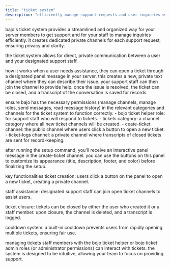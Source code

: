 ```yaml
---
title: "ticket system"
description: "efficiently manage support requests and user inquiries with bajo's ticket system."
---
```


bajo's ticket system provides a streamlined and organized way for your server members to get support and for your staff to manage inquiries efficiently. it creates dedicated private channels for each support request, ensuring privacy and clarity.

<Info>
  the ticket system allows for direct, private communication between a user and your designated support staff.
</Info>

how it works
when a user needs assistance, they can open a ticket through a designated panel message in your server. this creates a new, private text channel where they can describe their issue. your support staff can then join the channel to provide help. once the issue is resolved, the ticket can be closed, and a transcript of the conversation is saved for records.

<Warning>
  ensure bajo has the necessary permissions (manage channels, manage roles, send messages, read message history) in the relevant categories and channels for the ticket system to function correctly.
</Warning>


<Accordion title="thats whats created/needed" icon="info">
  - bojo ticket helper role: for support staff who will respond to tickets.
  - tickets category: a channel category where all new ticket channels will be created.
  - ceate-ticket channel: the public channel where users click a button to open a new ticket.
  - ticket-logs channel: a private channel where transcripts of closed tickets are sent for record-keeping.
</Accordion>

after running the setup command, you'll receive an interactive panel message in the create-ticket channel. you can use the buttons on this panel to customize its appearance (title, description, footer, and color) before finalizing the setup.

key functionalities
ticket creation: users click a button on the panel to open a new ticket, creating a private channel.

staff assistance: designated support staff can join open ticket channels to assist users.

ticket closure: tickets can be closed by either the user who created it or a staff member. upon closure, the channel is deleted, and a transcript is logged.

cooldown system: a built-in cooldown prevents users from rapidly opening multiple tickets, ensuring fair use.

managing tickets
staff members with the bojo ticket helper or bojo ticket admin roles (or administrator permissions) can interact with tickets. the system is designed to be intuitive, allowing your team to focus on providing support.